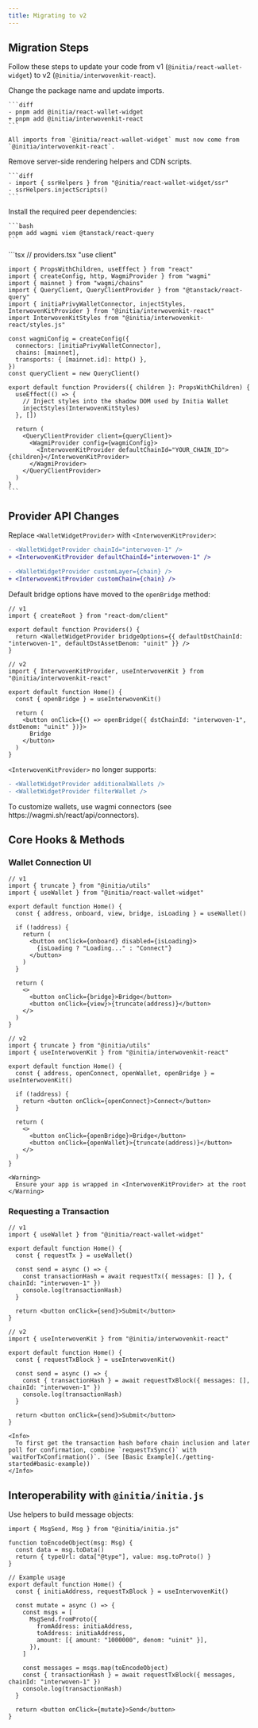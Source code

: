 ```yaml
---
title: Migrating to v2
---
```


## Migration Steps

Follow these steps to update your code from v1 (`@initia/react-wallet-widget`) to v2 (`@initia/interwovenkit-react`).

<Steps>
  <Step title="Install and Imports">
    Change the package name and update imports.

    ```diff
    - pnpm add @initia/react-wallet-widget
    + pnpm add @initia/interwovenkit-react
    ```

    All imports from `@initia/react-wallet-widget` must now come from `@initia/interwovenkit-react`.
  </Step>
  <Step title="Remove SSR Helpers">
    Remove server-side rendering helpers and CDN scripts.

    ```diff
    - import { ssrHelpers } from "@initia/react-wallet-widget/ssr"
    - ssrHelpers.injectScripts()
    ```
  </Step>
  <Step title="Install Peer Dependencies">
    Install the required peer dependencies:

    ```bash
    pnpm add wagmi viem @tanstack/react-query
    ```
  </Step>
  <Step title="Provider Setup">
    ```tsx
    // providers.tsx
    "use client"

    import { PropsWithChildren, useEffect } from "react"
    import { createConfig, http, WagmiProvider } from "wagmi"
    import { mainnet } from "wagmi/chains"
    import { QueryClient, QueryClientProvider } from "@tanstack/react-query"
    import { initiaPrivyWalletConnector, injectStyles, InterwovenKitProvider } from "@initia/interwovenkit-react"
    import InterwovenKitStyles from "@initia/interwovenkit-react/styles.js"

    const wagmiConfig = createConfig({
      connectors: [initiaPrivyWalletConnector],
      chains: [mainnet],
      transports: { [mainnet.id]: http() },
    })
    const queryClient = new QueryClient()

    export default function Providers({ children }: PropsWithChildren) {
      useEffect(() => {
        // Inject styles into the shadow DOM used by Initia Wallet
        injectStyles(InterwovenKitStyles)
      }, [])

      return (
        <QueryClientProvider client={queryClient}>
          <WagmiProvider config={wagmiConfig}>
            <InterwovenKitProvider defaultChainId="YOUR_CHAIN_ID">{children}</InterwovenKitProvider>
          </WagmiProvider>
        </QueryClientProvider>
      )
    }
    ```
  </Step>
</Steps>

## Provider API Changes

Replace `<WalletWidgetProvider>` with `<InterwovenKitProvider>`:

```diff
- <WalletWidgetProvider chainId="interwoven-1" />
+ <InterwovenKitProvider defaultChainId="interwoven-1" />
```

```diff
- <WalletWidgetProvider customLayer={chain} />
+ <InterwovenKitProvider customChain={chain} />
```

Default bridge options have moved to the `openBridge` method:

```tsx
// v1
import { createRoot } from "react-dom/client"

export default function Providers() {
  return <WalletWidgetProvider bridgeOptions={{ defaultDstChainId: "interwoven-1", defaultDstAssetDenom: "uinit" }} />
}
```

```tsx
// v2
import { InterwovenKitProvider, useInterwovenKit } from "@initia/interwovenkit-react"

export default function Home() {
  const { openBridge } = useInterwovenKit()

  return (
    <button onClick={() => openBridge({ dstChainId: "interwoven-1", dstDenom: "uinit" })}>
      Bridge
    </button>
  )
}
```

`<InterwovenKitProvider>` no longer supports:

```diff
- <WalletWidgetProvider additionalWallets />
- <WalletWidgetProvider filterWallet />
```

<Info>
  To customize wallets, use wagmi connectors (see https://wagmi.sh/react/api/connectors).
</Info>

## Core Hooks & Methods

### Wallet Connection UI

```tsx
// v1
import { truncate } from "@initia/utils"
import { useWallet } from "@initia/react-wallet-widget"

export default function Home() {
  const { address, onboard, view, bridge, isLoading } = useWallet()

  if (!address) {
    return (
      <button onClick={onboard} disabled={isLoading}>
        {isLoading ? "Loading..." : "Connect"}
      </button>
    )
  }

  return (
    <>
      <button onClick={bridge}>Bridge</button>
      <button onClick={view}>{truncate(address)}</button>
    </>
  )
}
```

```tsx
// v2
import { truncate } from "@initia/utils"
import { useInterwovenKit } from "@initia/interwovenkit-react"

export default function Home() {
  const { address, openConnect, openWallet, openBridge } = useInterwovenKit()

  if (!address) {
    return <button onClick={openConnect}>Connect</button>
  }

  return (
    <>
      <button onClick={openBridge}>Bridge</button>
      <button onClick={openWallet}>{truncate(address)}</button>
    </>
  )
}
```

```tsx
<Warning>
  Ensure your app is wrapped in <InterwovenKitProvider> at the root
</Warning>
```

### Requesting a Transaction

```tsx
// v1
import { useWallet } from "@initia/react-wallet-widget"

export default function Home() {
  const { requestTx } = useWallet()

  const send = async () => {
    const transactionHash = await requestTx({ messages: [] }, { chainId: "interwoven-1" })
    console.log(transactionHash)
  }

  return <button onClick={send}>Submit</button>
}
```

```tsx
// v2
import { useInterwovenKit } from "@initia/interwovenkit-react"

export default function Home() {
  const { requestTxBlock } = useInterwovenKit()

  const send = async () => {
    const { transactionHash } = await requestTxBlock({ messages: [], chainId: "interwoven-1" })
    console.log(transactionHash)
  }

  return <button onClick={send}>Submit</button>
}
```

```tsx
<Info>
  To first get the transaction hash before chain inclusion and later poll for confirmation, combine `requestTxSync()` with `waitForTxConfirmation()`. (See [Basic Example](./getting-started#basic-example))
</Info>
```

## Interoperability with `@initia/initia.js`

Use helpers to build message objects:

```tsx
import { MsgSend, Msg } from "@initia/initia.js"

function toEncodeObject(msg: Msg) {
  const data = msg.toData()
  return { typeUrl: data["@type"], value: msg.toProto() }
}

// Example usage
export default function Home() {
  const { initiaAddress, requestTxBlock } = useInterwovenKit()

  const mutate = async () => {
    const msgs = [
      MsgSend.fromProto({
        fromAddress: initiaAddress,
        toAddress: initiaAddress,
        amount: [{ amount: "1000000", denom: "uinit" }],
      }),
    ]

    const messages = msgs.map(toEncodeObject)
    const { transactionHash } = await requestTxBlock({ messages, chainId: "interwoven-1" })
    console.log(transactionHash)
  }

  return <button onClick={mutate}>Send</button>
}
```